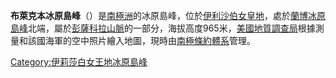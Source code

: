 {{Coord|83|49|S|66|13|W|source:GNIS|display=title}}

'''布萊克本冰原島峰'''（{{lang-en|Blackburn Nunatak}}）是[[南極洲|南極洲]]的冰原島峰，位於[[伊利沙伯女皇地|伊利沙伯女皇地]]，處於[[蘭博冰原島峰|蘭博冰原島峰]]北端，屬於[[彭薩科拉山脈|彭薩科拉山脈]]的一部分，海拔高度965米，[[美國地質調查局|美國地質調查局]]根據測量和該國海軍的空中照片繪入地圖，現時由[[南極條約體系|南極條約體系]]管理。

{{DEFAULTSORT:Blackburn Nunatak}}
[[Category:伊莉莎白女王地冰原島峰|Category:伊莉莎白女王地冰原島峰]]


{{QueenElizabethLand-geo-stub}}